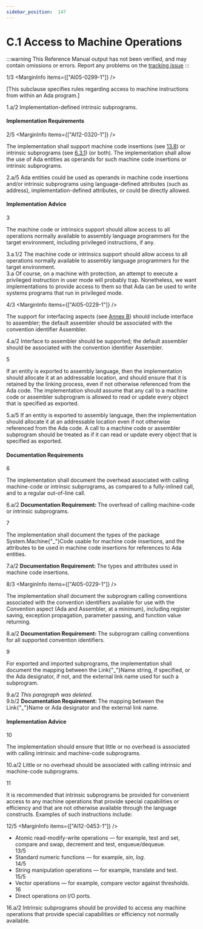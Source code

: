 ```yaml
---
sidebar_position:  147
---
```


# C.1 Access to Machine Operations

:::warning
This Reference Manual output has not been verified,
and may contain omissions or errors.
Report any problems on the [tracking issue](https://github.com/ada-lang-io/ada-lang-io/issues/20)
:::


<MarginText>1/3</MarginText>
<MarginInfo items={["AI05-0299-1"]} />
<p>[This subclause specifies rules regarding access to machine instructions from within an Ada program.] <br /></p>

<AnnotatedOnly>
<MarginText>1.a/2</MarginText>
<Admonition type="aarm" aarm="implementation-defined">
<strong></strong>Implementation-defined intrinsic subprograms.<br />
</Admonition>
</AnnotatedOnly>


#### Implementation Requirements

<MarginText>2/5</MarginText>
<MarginInfo items={["AI12-0320-1"]} />
<p>The implementation shall support machine code insertions (see <a href="../AA-13/AA-13.8">13.8</a>) or intrinsic subprograms (see <a href="../AA-6/AA-6.3#Subclause_6.3.1">6.3.1</a>) (or both). The implementation shall allow the use of Ada entities as operands for such machine code insertions or intrinsic subprograms.<br /></p>

<AnnotatedOnly>
<MarginText>2.a/5</MarginText>
<MarginInfo items={["AI12-0320-1"]} />
<Admonition type="aarm" aarm="discussion">
<strong></strong>Ada entities could be used as operands in machine code insertions and/or intrinsic subprograms using language-defined attributes (such as address), implementation-defined attributes, or could be directly allowed. <br />
</Admonition>
</AnnotatedOnly>


#### Implementation Advice

<MarginText>3</MarginText>
<p>The machine code or intrinsics support should allow access to all operations normally available to assembly language programmers for the target environment, including privileged instructions, if any. <br /></p>

<AnnotatedOnly>
<MarginText>3.a.1/2</MarginText>
<Admonition type="aarm" aarm="implementation-advice">
<strong></strong>The machine code or intrinsics support should allow access to all operations normally available to assembly language programmers for the target environment.<br />
</Admonition>
</AnnotatedOnly>

<AnnotatedOnly>
<MarginText>3.a</MarginText>
<Admonition type="aarm" aarm="ramification">
<strong></strong>Of course, on a machine with protection, an attempt to execute a privileged instruction in user mode will probably trap. Nonetheless, we want implementations to provide access to them so that Ada can be used to write systems programs that run in privileged mode. <br />
</Admonition>
</AnnotatedOnly>

<MarginText>4/3</MarginText>
<MarginInfo items={["AI05-0229-1"]} />
<p>The support for interfacing aspects (see <a href="../AA-B/">Annex B</a>) should include interface to assembler; the default assembler should be associated with the convention identifier Assembler. <br /></p>

<AnnotatedOnly>
<MarginText>4.a/2</MarginText>
<Admonition type="aarm" aarm="implementation-advice">
<strong></strong>Interface to assembler should be supported; the default assembler should be associated with the convention identifier Assembler.<br />
</Admonition>
</AnnotatedOnly>

<MarginText>5</MarginText>
<p>If an entity is exported to assembly language, then the implementation should allocate it at an addressable location, and should ensure that it is retained by the linking process, even if not otherwise referenced from the Ada code. The implementation should assume that any call to a machine code or assembler subprogram is allowed to read or update every object that is specified as exported. <br /></p>

<AnnotatedOnly>
<MarginText>5.a/5</MarginText>
<Admonition type="aarm" aarm="implementation-advice">
<strong></strong>If an entity is exported to assembly language, then the implementation should allocate it at an addressable location even if not otherwise referenced from the Ada code. A call to a machine code or assembler subprogram should be treated as if it can read or update every object that is specified as exported.<br />
</Admonition>
</AnnotatedOnly>


#### Documentation Requirements

<MarginText>6</MarginText>
<p>The implementation shall document the overhead associated with calling machine-code or intrinsic subprograms, as compared to a fully-inlined call, and to a regular out-of-line call. <br /></p>

<AnnotatedOnly>
<MarginText>6.a/2</MarginText>
<Admonition type="aarm" aarm="note">
<strong>Documentation Requirement: </strong>The overhead of calling machine-code or intrinsic subprograms.<br />
</Admonition>
</AnnotatedOnly>

<MarginText>7</MarginText>
<p>The implementation shall document the types of the package System.Machine{"_"}Code usable for machine code insertions, and the attributes to be used in machine code insertions for references to Ada entities. <br /></p>

<AnnotatedOnly>
<MarginText>7.a/2</MarginText>
<Admonition type="aarm" aarm="note">
<strong>Documentation Requirement: </strong>The types and attributes used in machine code insertions.<br />
</Admonition>
</AnnotatedOnly>

<MarginText>8/3</MarginText>
<MarginInfo items={["AI05-0229-1"]} />
<p>The implementation shall document the subprogram calling conventions associated with the convention identifiers available for use with the Convention aspect (Ada and Assembler, at a minimum), including register saving, exception propagation, parameter passing, and function value returning. <br /></p>

<AnnotatedOnly>
<MarginText>8.a/2</MarginText>
<Admonition type="aarm" aarm="note">
<strong>Documentation Requirement: </strong>The subprogram calling conventions for all supported convention identifiers.<br />
</Admonition>
</AnnotatedOnly>

<MarginText>9</MarginText>
<p>For exported and imported subprograms, the implementation shall document the mapping between the Link{"_"}Name string, if specified, or the Ada designator, if not, and the external link name used for such a subprogram. <br /></p>

<AnnotatedOnly>
<MarginText>9.a/2</MarginText>
<Admonition type="aarm" aarm="note">
<em>This paragraph was deleted.</em><br />
</Admonition>
</AnnotatedOnly>

<AnnotatedOnly>
<MarginText>9.b/2</MarginText>
<Admonition type="aarm" aarm="note">
<strong>Documentation Requirement: </strong>The mapping between the Link{"_"}Name or Ada designator and the external link name.<br />
</Admonition>
</AnnotatedOnly>


#### Implementation Advice

<MarginText>10</MarginText>
<p>The implementation should ensure that little or no overhead is associated with calling intrinsic and machine-code subprograms. <br /></p>

<AnnotatedOnly>
<MarginText>10.a/2</MarginText>
<Admonition type="aarm" aarm="implementation-advice">
<strong></strong>Little or no overhead should be associated with calling intrinsic and machine-code subprograms.<br />
</Admonition>
</AnnotatedOnly>

<MarginText>11</MarginText>
<p>It is recommended that intrinsic subprograms be provided for convenient access to any machine operations that provide special capabilities or efficiency and that are not otherwise available through the language constructs. Examples of such instructions include: <br /></p>

<MarginText>12/5</MarginText>
<MarginInfo items={["AI12-0453-1"]} />
<ul>
<li>Atomic read-modify-write operations &mdash; for example, test and set, compare and swap, decrement and test, enqueue/dequeue.<br /></li>
<MarginText>13/5</MarginText>
<MarginInfo items={["AI12-0453-1"]} />
<li>Standard numeric functions &mdash; for example, <em>sin</em>, <em>log</em>.<br /></li>
<MarginText>14/5</MarginText>
<MarginInfo items={["AI12-0453-1"]} />
<li>String manipulation operations &mdash; for example, translate and test.<br /></li>
<MarginText>15/5</MarginText>
<MarginInfo items={["AI12-0453-1"]} />
<li>Vector operations &mdash; for example, compare vector against thresholds.<br /></li>
<MarginText>16</MarginText>
<li>Direct operations on I/O ports.<br /></li>
</ul>
<AnnotatedOnly>
<MarginText>16.a/2</MarginText>
<Admonition type="aarm" aarm="implementation-advice">
<strong></strong>Intrinsic subprograms should be provided to access any machine operations that provide special capabilities or efficiency not normally available.<br />
</Admonition>
</AnnotatedOnly>

